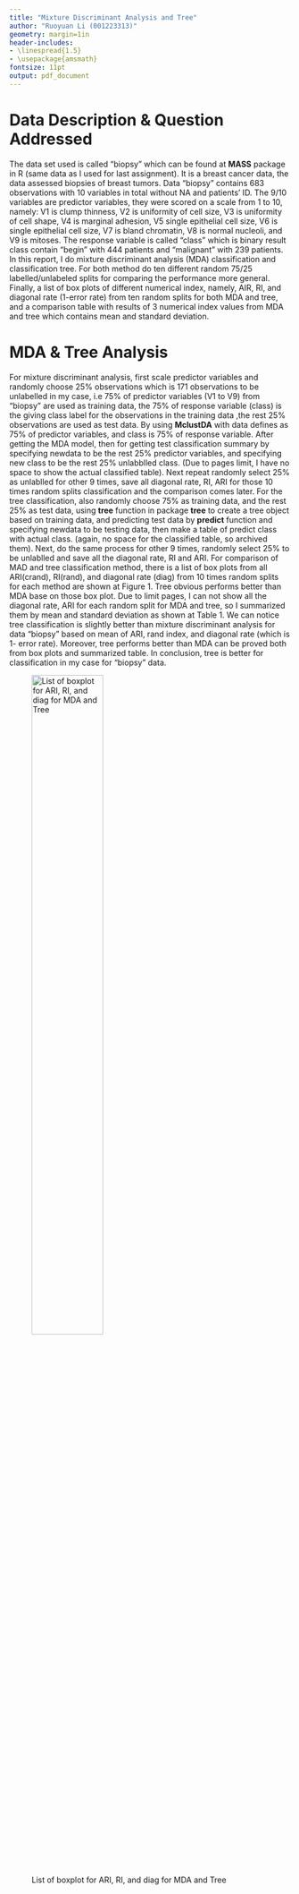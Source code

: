 ```yaml
---
title: "Mixture Discriminant Analysis and Tree"
author: "Ruoyuan Li (001223313)"
geometry: margin=1in
header-includes:
- \linespread{1.5}
- \usepackage{amsmath}
fontsize: 11pt
output: pdf_document
---
```


# Data Description & Question Addressed

The data set used is called "biopsy" which can be found at **MASS** package in R (same data as I used for last assignment). It is a breast cancer data, the data assessed biopsies of breast tumors. Data "biopsy" contains 683 observations with 10 variables in total without NA and patients' ID. The 9/10 variables are predictor variables, they were scored on a scale from 1 to 10, namely: V1 is clump thinness, V2 is uniformity of cell size, V3 is uniformity of cell shape, V4 is marginal adhesion, V5 single epithelial cell size, V6 is single epithelial cell size, V7 is bland chromatin, V8 is normal nucleoli, and V9 is mitoses. The response variable is called "class" which is binary result class contain "begin" with 444 patients and "malignant" with 239 patients. \par

In this report, I do mixture discriminant analysis (MDA) classification and classification tree. For both method do ten different random 75/25 labelled/unlabeled splits for comparing the performance more general. Finally, a list of box plots of different numerical index, namely, AIR, RI, and diagonal rate (1-error rate) from ten random splits for both MDA and tree, and a comparison table with results of 3 numerical index values from MDA and tree which contains mean and standard deviation. \par


# MDA & Tree Analysis 

For mixture discriminant analysis, first scale predictor variables and randomly choose 25% observations which is 171 observations to be unlabelled in my case, i.e 75% of predictor variables (V1 to V9) from "biopsy" are used as training data, the 75% of response variable (class) is the giving class label for the observations in the training data ,the rest 25% observations are used as test data. By using **MclustDA** with data defines as 75% of predictor variables, and class is 75% of response variable. After getting the MDA model, then for getting test classification summary by specifying newdata to be the rest 25% predictor variables, and specifying new class to be the rest 25% unlabblled class. (Due to pages limit, I have no space to show the actual classified table). Next repeat randomly select 25% as unlablled for other 9 times, save all diagonal rate, RI, ARI for those 10 times random splits classification and the comparison comes later.  \par


For the tree classification, also randomly choose 75% as training data, and the rest 25% as test data, using **tree** function in package **tree** to create a tree object based on training data, and predicting test data by **predict** function and specifying newdata to be testing data, then make a table of predict class with actual class. (again, no space for the classified table, so archived them). Next, do the same process for other 9 times, randomly select 25% to be unlablled and save all the diagonal rate, RI and ARI. \par

For comparison of MAD and tree classification method, there is a list of box plots from all ARI(crand), RI(rand), and diagonal rate (diag) from 10 times random splits for each method are shown at Figure 1. Tree obvious performs better than MDA base on those box plot. Due to limit pages, I can not show all the diagonal rate, ARI for each random split for MDA and tree, so I summarized them by mean and standard deviation as shown at Table 1. We can notice tree classification is slightly better than mixture discriminant analysis for data "biopsy" based on mean of ARI, rand index, and diagonal rate (which is 1- error rate). Moreover, tree performs better than MDA can be proved both from box plots and summarized table. In conclusion, tree is better for classification in my case for "biopsy" data. \par


![List of boxplot for ARI, RI, and diag for MDA and Tree](boxplot.png){width=55%}



\begin{table}[h]
\centering
\caption{mean and SD of index for MDA and Tree classification}
\label{my-label}
\begin{tabular}{|l|ll|ll|ll|}
\hline
     & ARI\_mean & ARI\_sd & RI\_mean & RI\_sd & Diag\_mean & Diag\_sd \\
MDA  & 0.76      & 0.093   & 0.88     & 0.045  & 0.936      & 0.027    \\
tree & 0.803     & 0.056   & 0.90     & 0.028  & 0.949      & 0.016    \\ \hline
\end{tabular}
\end{table}

 




